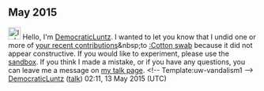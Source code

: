 <article id="46689665" title=User talk:2607:FCC8:C540:4F00:9472:87A6:ECBF:E8E5>
	<talkpage id="46689665" title="User talk:2607:FCC8:C540:4F00:9472:87A6:ECBF:E8E5">

== May 2015 ==
[[File:Information.svg|25px|alt=Information icon]] Hello, I'm [[User:DemocraticLuntz|DemocraticLuntz]]. I wanted to let you know that I undid one or more of [[Special:Contributions/2607:FCC8:C540:4F00:9472:87A6:ECBF:E8E5|your recent contributions]]&amp;nbsp;to [[:Cotton swab]] because it did not appear constructive. If you would like to experiment, please use the [[WP:sandbox|sandbox]]. If you think I made a mistake, or if you have any questions, you can leave me a message on [[User_talk:DemocraticLuntz|my talk page]]. &lt;!-- Template:uw-vandalism1 --&gt;  [[User:DemocraticLuntz|DemocraticLuntz]] ([[User talk:DemocraticLuntz|talk]]) 02:11, 13 May 2015 (UTC)
	</talkpage>
</article>